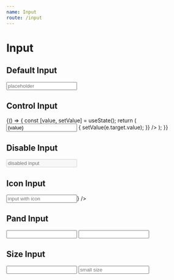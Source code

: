 ```yaml
---
name: Input
route: /input
---
```



# Input

<Props of={Input} />

## Default Input

<Playground>
  <Input
    style={{ width: 200 }}
    placeholder="placeholder"
    onChange={console.log}
  />
</Playground>

## Control Input

<Playground>
  {() => {
    const [value, setValue] = useState();
    return (
      <Input
        value={value}
        defaultValue={value}
        onChange={(e) => {
          setValue(e.target.value);
        }}
      />
    );
  }}
</Playground>

## Disable Input

<Playground>
  <Input style={{ width: 300 }} placeholder="disabled input" disabled />
</Playground>

## Icon Input

<Playground>
  <Input
    style={{ width: 300 }}
    placeholder="input with icon"
    icon={<FaSearch />}
  />
</Playground>

## Pand Input

<Playground>
  <Input
    style={{ width: 300 }}
    defaultValue="prepend text"
    prepend="https://"
  />
  <Input style={{ width: "300px" }} defaultValue="google" append=".com" />
</Playground>

## Size Input

<Playground>
  <Input style={{ width: 300 }} defaultValue="large size" size="lg" />
  <Input style={{ width: 300 }} placeholder="small size" size="sm" />
</Playground>

